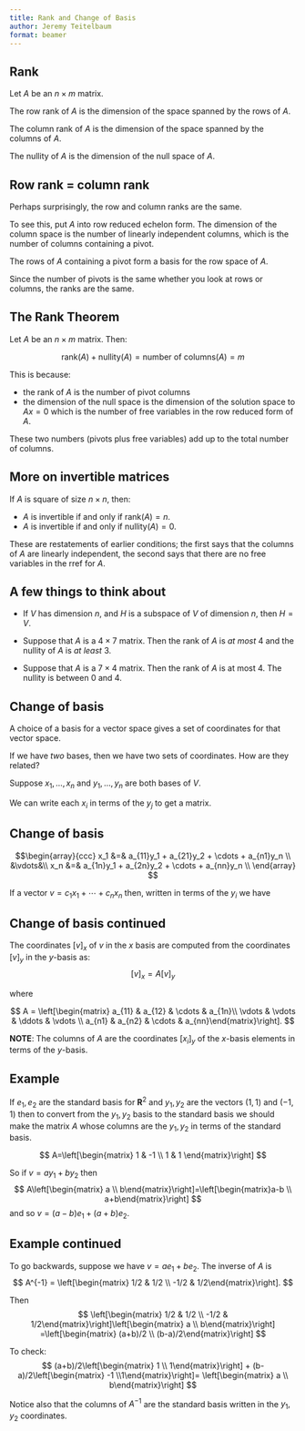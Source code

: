 ```yaml
---
title: Rank and Change of Basis
author: Jeremy Teitelbaum
format: beamer
---
```


## Rank

Let $A$ be an $n\times m$ matrix.  

The row rank of $A$ is the dimension of the space spanned by the rows of $A$. 

The column rank of $A$ is the dimension of the space spanned by the columns of $A$. 

The nullity of $A$ is the dimension of the null space of $A$.


## Row rank = column rank

Perhaps surprisingly, the row and column ranks are the same.

To see this, put $A$ into row reduced echelon form.  The dimension of the column space is the number of linearly independent columns, which is the number of columns containing a pivot. 

The rows of $A$ containing a pivot form a basis for the row space of $A$.  

Since the number of pivots is the same whether you look at rows or columns, the ranks are the same.

## The Rank Theorem

Let $A$ be an $n\times m$ matrix.  Then:

$$
\mathrm{rank}(A)+\mathrm{nullity}(A)=\mathrm{number\ of\ columns}(A) = m
$$

This is because:

- the rank of $A$ is the number of pivot columns 
- the dimension of the null space is the dimension of the solution space to $Ax=0$ which is the number of free variables in the row reduced form of $A$.

These two numbers (pivots plus free variables) add up to the total number of columns.

## More on invertible matrices

If $A$ is square of size $n\times n$, then:

- $A$ is invertible if and only if $\mathrm{rank}(A)=n$.
- $A$ is invertible if and only if $\mathrm{nullity}(A)=0$.

These are restatements of earlier conditions; the first
says that the columns of $A$ are linearly independent, the second says that there are no free variables in the rref for $A$.

## A few things to think about

- If $V$ has dimension $n$, and $H$ is a subspace of $V$ of dimension $n$, then $H=V$.

- Suppose that $A$ is a $4\times 7$ matrix.  Then the rank of $A$ is *at most* $4$ and the nullity of $A$ is *at least* $3$.

- Suppose that $A$ is a $7\times 4$ matrix.  Then the rank of $A$ is at most $4$.  The nullity is between $0$ and $4$.

## Change of basis

A choice of a basis for a vector space gives a set of coordinates for that vector space.

If we have *two* bases, then we have two sets of coordinates.  How are they related?

Suppose $x_1,\ldots, x_n$ and $y_1, \ldots, y_n$ are both bases of $V$.

We can write each $x_i$ in terms of the $y_j$ to get a matrix.

## Change of basis

$$\begin{array}{ccc}
x_1 &=& a_{11}y_1 + a_{21}y_2 + \cdots + a_{n1}y_n \\
&\vdots&\\
x_n &=& a_{1n}y_1 + a_{2n}y_2 + \cdots + a_{nn}y_n \\
\end{array}
$$

If a vector $v=c_1 x_1 + \cdots +c_n x_n$ then, written in terms of the $y_i$ we have


\begin{align*}
v=(c_1 a_{11}+c_2 a_{12}+\cdots+ c_n a_{1n})x_1 + \cdots \\ +
(c_1 a_{n1} + \cdots + c_n a_{nn})x_n
\end{align*}


## Change of basis continued

The coordinates $[v]_{x}$ of $v$ in the $x$ basis are computed from the coordinates $[v]_{y}$ in the $y$-basis as:
$$
[v]_{x} = A[v]_{y}
$$

where

$$
A = \left[\begin{matrix} a_{11} & a_{12} & \cdots & a_{1n}\\
\vdots & \vdots & \ddots & \vdots \\
a_{n1} & a_{n2} & \cdots & a_{nn}\end{matrix}\right].
$$

**NOTE**: The columns of $A$ are the coordinates $[x_i]_{y}$ of the
$x$-basis elements in terms of the $y$-basis.

## Example

If $e_1,e_2$ are the standard basis for $\mathbf{R}^{2}$ and $y_1,y_2$
are the vectors $(1,1)$ and $(-1,1)$ then to convert from the $y_1, y_2$ basis to the  standard basis we should make the matrix $A$ whose columns are the $y_1,y_2$ in terms of the standard basis.

$$
A=\left[\begin{matrix} 1 & -1 \\ 1 & 1 \end{matrix}\right]
$$

So if $v=ay_1+by_2$ then 
$$
A\left[\begin{matrix} a \\ b\end{matrix}\right]=\left[\begin{matrix}a-b \\ a+b\end{matrix}\right]
$$
and so $v=(a-b)e_1+(a+b)e_2$.

## Example continued

To go backwards, suppose we have $v=ae_1+be_2$.  The inverse of $A$
is 
$$
A^{-1} = \left[\begin{matrix} 1/2 & 1/2 \\ -1/2 & 1/2\end{matrix}\right].
$$

Then 
$$
\left[\begin{matrix} 1/2 & 1/2 \\ -1/2 & 1/2\end{matrix}\right]\left[\begin{matrix} a \\ b\end{matrix}\right]
=\left[\begin{matrix} (a+b)/2 \\ (b-a)/2\end{matrix}\right]
$$

To check:
$$
(a+b)/2\left[\begin{matrix} 1 \\ 1\end{matrix}\right] + (b-a)/2\left[\begin{matrix} -1 \\1\end{matrix}\right]= \left[\begin{matrix}
a \\ b\end{matrix}\right]
$$

Notice also that the columns of $A^{-1}$ are the standard basis written in the $y_1,y_2$ coordinates.